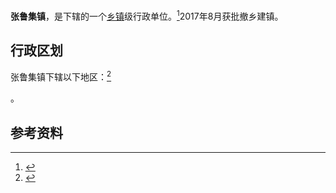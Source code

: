 {{中国乡级行政区
|行政区全称=张鲁集镇
|行政区类别=[[行政建制镇|行政建制镇]]
|37/17/25/207/000}}

'''张鲁集镇'''，是{{PRC admin/fullname|37/17/25/207/000|3}}下辖的一个[[乡镇|乡镇]]级行政单位。<ref>{{PRC admin/ref sgc|{{PRC admin/parent|37/17/25/207/000}}}}</ref>2017年8月获批撤乡建镇。

== 行政区划 ==

张鲁集镇下辖以下地区：<ref>{{PRC admin/ref sgc|37/17/25/207/000}}</ref>

{{PRC admin/children|37/17/25/207/000}}。

== 参考资料 ==

{{reflist}}

{{行政区划小作品}}
{{PRC admin/navcat|37/17/25/207/000}}